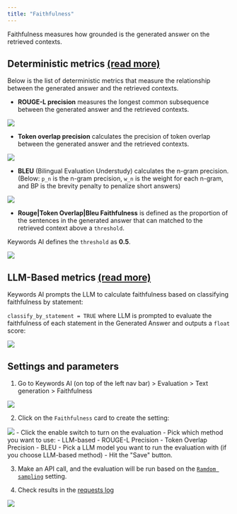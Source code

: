 ```yaml
---
title: "Faithfulness"
---
```


Faithfulness measures how grounded is the generated answer on the retrieved contexts.

## Deterministic metrics [(read more)](https://docs.relari.ai/v0.3/metrics/generation/deterministic/faithfulness)
Below is the list of deterministic metrics that measure the relationship between the generated answer and the retrieved contexts.

- **ROUGE-L precision** measures the longest common subsequence between the generated answer and the retrieved contexts.

<img src="/images/evaluation/generation/rouge-l-precision.png"/>

- **Token overlap precision** calculates the precision of token overlap between the generated answer and the retrieved contexts.

<img src="/images/evaluation/generation/token-overlap.png"/>

- **BLEU** (Bilingual Evaluation Understudy) calculates the n-gram precision. (Below: `p_n` is the n-gram precision, `w_n` is the weight for each n-gram, and BP is the brevity penalty to penalize short answers)

<img src="/images/evaluation/generation/BLEU.png"/>

- **Rouge|Token Overlap|Bleu Faithfulness** is defined as the proportion of the sentences in the generated answer that can matched to the retrieved context above a `threshold`.

Keywords AI defines the `threshold` as **0.5**.

<img src="/images/evaluation/generation/faithfulness.png"/>

## LLM-Based metrics [(read more)](https://docs.relari.ai/v0.3/metrics/generation/llm-based/llm_faithfulness)

Keywords AI prompts the LLM to calculate faithfulness based on classifying faithfulness by statement:

`classify_by_statement = TRUE` where LLM is prompted to evaluate the faithfulness of each statement in the Generated Answer and outputs a `float` score:

<img src="/images/evaluation/generation/llm-based-faithfulness.png"/>

## Settings and parameters

1. Go to Keywords AI (on top of the left nav bar) > Evaluation > Text generation > Faithfulness
<img src="/images/evaluation/generation/faithfulness-settings.png"/>

2. Click on the `Faithfulness` card to create the setting:
<img src="/images/evaluation/generation/faithfulness-modal.png"/>
- Click the enable switch to turn on the evaluation
- Pick which method you want to use:
    - LLM-based
    - ROUGE-L Precision
    - Token Overlap Precision
    - BLEU
- Pick a LLM model you want to run the evaluation with (if you choose LLM-based method)
- Hit the "Save" button.

3. Make an API call, and the evaluation will be run based on the [`Ramdom sampling`](/features/evaluation/overview#sampling) setting.

4. Check results in the [requests log](https://platform.keywordsai.co/platform/requests)

<img src="/images/evaluation/check-results.png" />


